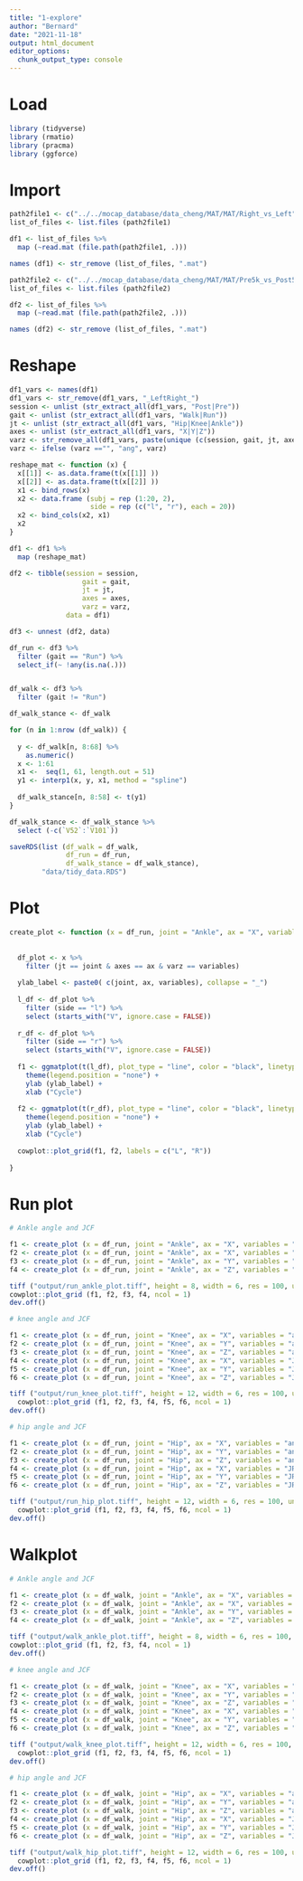 ```yaml
---
title: "1-explore"
author: "Bernard"
date: "2021-11-18"
output: html_document
editor_options:
  chunk_output_type: console
---
```


# Load

```r
library (tidyverse)
library (rmatio)
library (pracma)
library (ggforce)

```

# Import

```r
path2file1 <- c("../../mocap_database/data_cheng/MAT/MAT/Right_vs_Left")
list_of_files <- list.files (path2file1)

df1 <- list_of_files %>%
  map (~read.mat (file.path(path2file1, .)))

names (df1) <- str_remove (list_of_files, ".mat")

path2file2 <- c("../../mocap_database/data_cheng/MAT/MAT/Pre5k_vs_Post5k")
list_of_files <- list.files (path2file2)

df2 <- list_of_files %>%
  map (~read.mat (file.path(path2file2, .)))

names (df2) <- str_remove (list_of_files, ".mat")
```



# Reshape

```r
df1_vars <- names(df1)
df1_vars <- str_remove(df1_vars, "_LeftRight_")
session <- unlist (str_extract_all(df1_vars, "Post|Pre"))
gait <- unlist (str_extract_all(df1_vars, "Walk|Run"))
jt <- unlist (str_extract_all(df1_vars, "Hip|Knee|Ankle"))
axes <- unlist (str_extract_all(df1_vars, "X|Y|Z"))
varz <- str_remove_all(df1_vars, paste(unique (c(session, gait, jt, axes)), collapse = "|"))
varz <- ifelse (varz =="", "ang", varz)

reshape_mat <- function (x) {
  x[[1]] <- as.data.frame(t(x[[1]] ))
  x[[2]] <- as.data.frame(t(x[[2]] ))
  x1 <- bind_rows(x)
  x2 <- data.frame (subj = rep (1:20, 2),
                    side = rep (c("l", "r"), each = 20))
  x2 <- bind_cols(x2, x1)
  x2
}

df1 <- df1 %>%
  map (reshape_mat)

df2 <- tibble(session = session,
                  gait = gait,
                  jt = jt,
                  axes = axes,
                  varz = varz,
              data = df1)

df3 <- unnest (df2, data)

df_run <- df3 %>%
  filter (gait == "Run") %>%
  select_if(~ !any(is.na(.)))


df_walk <- df3 %>%
  filter (gait != "Run") 

df_walk_stance <- df_walk

for (n in 1:nrow (df_walk)) {
  
  y <- df_walk[n, 8:68] %>%
    as.numeric()
  x <- 1:61
  x1 <-  seq(1, 61, length.out = 51)
  y1 <- interp1(x, y, x1, method = "spline")
  
  df_walk_stance[n, 8:58] <- t(y1)
}

df_walk_stance <- df_walk_stance %>%
  select (-c(`V52`:`V101`))

saveRDS(list (df_walk = df_walk,
              df_run = df_run,
              df_walk_stance = df_walk_stance),
        "data/tidy_data.RDS")
```


# Plot

```r

create_plot <- function (x = df_run, joint = "Ankle", ax = "X", variables = "ang") {
  
  
  df_plot <- x %>%
    filter (jt == joint & axes == ax & varz == variables) 
  
  ylab_label <- paste0( c(joint, ax, variables), collapse = "_")
  
  l_df <- df_plot %>%
    filter (side == "l") %>%
    select (starts_with("V", ignore.case = FALSE))
  
  r_df <- df_plot %>%
    filter (side == "r") %>%
    select (starts_with("V", ignore.case = FALSE))  
  
  f1 <- ggmatplot(t(l_df), plot_type = "line", color = "black", linetype = 1) +
    theme(legend.position = "none") +
    ylab (ylab_label) +
    xlab ("Cycle")
  
  f2 <- ggmatplot(t(r_df), plot_type = "line", color = "black", linetype = 1) +
    theme(legend.position = "none") +
    ylab (ylab_label) +
    xlab ("Cycle")
  
  cowplot::plot_grid(f1, f2, labels = c("L", "R"))
  
}


```

# Run plot

```r
# Ankle angle and JCF

f1 <- create_plot (x = df_run, joint = "Ankle", ax = "X", variables = "ang")
f2 <- create_plot (x = df_run, joint = "Ankle", ax = "X", variables = "JR")
f3 <- create_plot (x = df_run, joint = "Ankle", ax = "Y", variables = "JR")
f4 <- create_plot (x = df_run, joint = "Ankle", ax = "Z", variables = "JR")

tiff ("output/run_ankle_plot.tiff", height = 8, width = 6, res = 100, units = "in")
cowplot::plot_grid (f1, f2, f3, f4, ncol = 1)
dev.off()

# knee angle and JCF

f1 <- create_plot (x = df_run, joint = "Knee", ax = "X", variables = "ang")
f2 <- create_plot (x = df_run, joint = "Knee", ax = "Y", variables = "ang")
f3 <- create_plot (x = df_run, joint = "Knee", ax = "Z", variables = "ang")
f4 <- create_plot (x = df_run, joint = "Knee", ax = "X", variables = "JR")
f5 <- create_plot (x = df_run, joint = "Knee", ax = "Y", variables = "JR")
f6 <- create_plot (x = df_run, joint = "Knee", ax = "Z", variables = "JR")

tiff ("output/run_knee_plot.tiff", height = 12, width = 6, res = 100, units = "in")
  cowplot::plot_grid (f1, f2, f3, f4, f5, f6, ncol = 1)
dev.off()

# hip angle and JCF

f1 <- create_plot (x = df_run, joint = "Hip", ax = "X", variables = "ang")
f2 <- create_plot (x = df_run, joint = "Hip", ax = "Y", variables = "ang")
f3 <- create_plot (x = df_run, joint = "Hip", ax = "Z", variables = "ang")
f4 <- create_plot (x = df_run, joint = "Hip", ax = "X", variables = "JR")
f5 <- create_plot (x = df_run, joint = "Hip", ax = "Y", variables = "JR")
f6 <- create_plot (x = df_run, joint = "Hip", ax = "Z", variables = "JR")

tiff ("output/run_hip_plot.tiff", height = 12, width = 6, res = 100, units = "in")
  cowplot::plot_grid (f1, f2, f3, f4, f5, f6, ncol = 1)
dev.off()
```

# Walkplot

```r
# Ankle angle and JCF

f1 <- create_plot (x = df_walk, joint = "Ankle", ax = "X", variables = "ang")
f2 <- create_plot (x = df_walk, joint = "Ankle", ax = "X", variables = "JR")
f3 <- create_plot (x = df_walk, joint = "Ankle", ax = "Y", variables = "JR")
f4 <- create_plot (x = df_walk, joint = "Ankle", ax = "Z", variables = "JR")

tiff ("output/walk_ankle_plot.tiff", height = 8, width = 6, res = 100, units = "in")
cowplot::plot_grid (f1, f2, f3, f4, ncol = 1)
dev.off()

# knee angle and JCF

f1 <- create_plot (x = df_walk, joint = "Knee", ax = "X", variables = "ang")
f2 <- create_plot (x = df_walk, joint = "Knee", ax = "Y", variables = "ang")
f3 <- create_plot (x = df_walk, joint = "Knee", ax = "Z", variables = "ang")
f4 <- create_plot (x = df_walk, joint = "Knee", ax = "X", variables = "JR")
f5 <- create_plot (x = df_walk, joint = "Knee", ax = "Y", variables = "JR")
f6 <- create_plot (x = df_walk, joint = "Knee", ax = "Z", variables = "JR")

tiff ("output/walk_knee_plot.tiff", height = 12, width = 6, res = 100, units = "in")
  cowplot::plot_grid (f1, f2, f3, f4, f5, f6, ncol = 1)
dev.off()

# hip angle and JCF

f1 <- create_plot (x = df_walk, joint = "Hip", ax = "X", variables = "ang")
f2 <- create_plot (x = df_walk, joint = "Hip", ax = "Y", variables = "ang")
f3 <- create_plot (x = df_walk, joint = "Hip", ax = "Z", variables = "ang")
f4 <- create_plot (x = df_walk, joint = "Hip", ax = "X", variables = "JR")
f5 <- create_plot (x = df_walk, joint = "Hip", ax = "Y", variables = "JR")
f6 <- create_plot (x = df_walk, joint = "Hip", ax = "Z", variables = "JR")

tiff ("output/walk_hip_plot.tiff", height = 12, width = 6, res = 100, units = "in")
  cowplot::plot_grid (f1, f2, f3, f4, f5, f6, ncol = 1)
dev.off()
```
